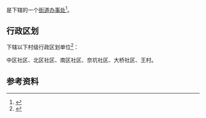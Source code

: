 {{中国乡级行政区|36/11/81/004/000}}

'''{{PAGENAMEBASE}}'''是{{PRC admin/fullname|36/11/81/004/000|3}}下辖的一个[[街道办事处|街道办事处]]<ref>{{PRC admin/ref sgc|{{PRC admin/parent|36/11/81/004/000}}}}</ref>。

== 行政区划 ==
{{PAGENAMEBASE}}下辖以下村级行政区划单位<ref>{{PRC admin/ref sgc|36/11/81/004/000}}</ref>：

中区社区、北区社区、南区社区、奈坑社区、大桥社区、王村。

== 参考资料 ==
{{reflist}}

{{江西行政区划小作品}}
{{PRC admin/navcat|36/11/81/004/000}}